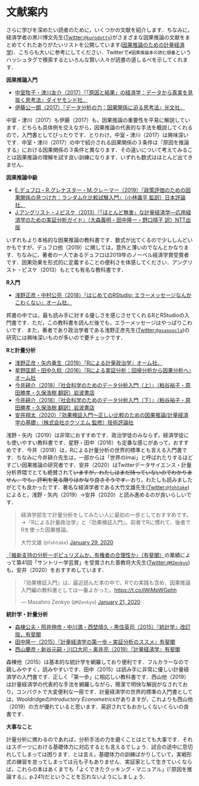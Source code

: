 # 文献案内 {#reference}

さらに学びを深めたい読者のために，いくつかの文献を紹介します．ちなみに，経済学者の黒川博文先生([Twitter:`@kurodotty`](https://twitter.com/kurodotty))がさまざまな因果推論の文献をまとめてくれたありがたいリストを公開しています([因果推論のための計量経済学](https://sites.google.com/site/hirofumikurokawa/home/causal_inference))．こちらも大いに参考にしてください．Twitterで`#因果推論本の読む順番`というハッシュタグで検索するといろんな賢い人々が読書の道しるべを示してくれます．

**因果推論入門**

- [中室牧子・津川友介（2017）『「原因と結果」の経済学：データから真実を見抜く思考法』ダイヤモンド社．](https://www.amazon.co.jp/%E3%80%8C%E5%8E%9F%E5%9B%A0%E3%81%A8%E7%B5%90%E6%9E%9C%E3%80%8D%E3%81%AE%E7%B5%8C%E6%B8%88%E5%AD%A6%E2%80%95%E2%80%95%E2%80%95%E3%83%87%E3%83%BC%E3%82%BF%E3%81%8B%E3%82%89%E7%9C%9F%E5%AE%9F%E3%82%92%E8%A6%8B%E6%8A%9C%E3%81%8F%E6%80%9D%E8%80%83%E6%B3%95-%E4%B8%AD%E5%AE%A4%E7%89%A7%E5%AD%90/dp/447803947X)
- [伊藤公一朗（2017）『データ分析の力：因果関係に迫る思考法』光文社．](https://www.amazon.co.jp/%E3%83%87%E3%83%BC%E3%82%BF%E5%88%86%E6%9E%90%E3%81%AE%E5%8A%9B-%E5%9B%A0%E6%9E%9C%E9%96%A2%E4%BF%82%E3%81%AB%E8%BF%AB%E3%82%8B%E6%80%9D%E8%80%83%E6%B3%95-%E5%85%89%E6%96%87%E7%A4%BE%E6%96%B0%E6%9B%B8-%E4%BC%8A%E8%97%A4-%E5%85%AC%E4%B8%80%E6%9C%97/dp/4334039863/ref=pd_sbs_14_t_0/355-9316741-5371232?_encoding=UTF8&pd_rd_i=4334039863&pd_rd_r=9b8f2c76-69b1-4385-b201-587c3fc3a0ff&pd_rd_w=IDmTg&pd_rd_wg=nz6GF&pf_rd_p=ca22fd73-0f1e-4b39-9917-c84a20b3f3a8&pf_rd_r=FBR58YE28D39D7A13KVN&psc=1&refRID=FBR58YE28D39D7A13KVN)

中室・津川（2017）も伊藤（2017）も，因果推論の重要性を平易に解説しています．どちらも具体例を交えながら，因果推論の代表的な手法を概説してくれるので，入門書としてぴったりです．とりわけ，中室・津川（2017）は興味深いです．中室・津川（2017）の中で紹介される因果関係の３条件は『原因を推論する』における因果関係の３条件と異なります．その違いについて考えてみることは因果推論の理解を試す良い訓練になります．いずれも数式はほとんど出てきません．

**因果推論中級**

- [E.デュフロ・R.グレナスター・M.クレーマー（2019）『政策評価のための因果関係の見つけ方：ランダム化比較試験入門』（小林庸平 監訳）日本評論社．](https://www.amazon.co.jp/%E6%94%BF%E7%AD%96%E8%A9%95%E4%BE%A1%E3%81%AE%E3%81%9F%E3%82%81%E3%81%AE%E5%9B%A0%E6%9E%9C%E9%96%A2%E4%BF%82%E3%81%AE%E8%A6%8B%E3%81%A4%E3%81%91%E6%96%B9-%E3%83%A9%E3%83%B3%E3%83%80%E3%83%A0%E5%8C%96%E6%AF%94%E8%BC%83%E8%A9%A6%E9%A8%93%E5%85%A5%E9%96%80-%E3%82%A8%E3%82%B9%E3%83%86%E3%83%AB%E3%83%BB%E3%83%87%E3%83%A5%E3%83%95%E3%83%AD/dp/4535559341/ref=pd_sbs_14_7?_encoding=UTF8&pd_rd_i=4535559341&pd_rd_r=b93c3f7c-912a-4329-bc57-6466e20362a5&pd_rd_w=K2syT&pd_rd_wg=0cws1&pf_rd_p=1585d594-d9d0-474b-8a4e-69eca1566911&pf_rd_r=5PMG4SJMPFPWXTTYWZX6&psc=1&refRID=5PMG4SJMPFPWXTTYWZX6)
- [J.アングリスト・J.ピスケ（2013）『「ほとんど無害」な計量経済学―応用経済学のための実証分析ガイド』（大森義明・田中隆一・野口晴子 訳）NTT出版](https://www.amazon.co.jp/%E3%80%8C%E3%81%BB%E3%81%A8%E3%82%93%E3%81%A9%E7%84%A1%E5%AE%B3%E3%80%8D%E3%81%AA%E8%A8%88%E9%87%8F%E7%B5%8C%E6%B8%88%E5%AD%A6%E2%80%95%E5%BF%9C%E7%94%A8%E7%B5%8C%E6%B8%88%E5%AD%A6%E3%81%AE%E3%81%9F%E3%82%81%E3%81%AE%E5%AE%9F%E8%A8%BC%E5%88%86%E6%9E%90%E3%82%AC%E3%82%A4%E3%83%89-%E3%83%A8%E3%82%B7%E3%83%A5%E3%82%A2%E3%83%BB%E3%82%A2%E3%83%B3%E3%82%B0%E3%83%AA%E3%82%B9%E3%83%88/dp/4757122519/ref=sr_1_1?__mk_ja_JP=%E3%82%AB%E3%82%BF%E3%82%AB%E3%83%8A&keywords=%E3%81%BB%E3%81%A8%E3%82%93%E3%81%A9%E7%84%A1%E5%AE%B3%E3%81%AA&qid=1582164704&sr=8-1)

いずれもより本格的な因果推論の教科書です．数式が出てくるので少ししんどいかもですが，デュフロ他（2019）に関しては，意外と薄いのでなんとかなります．ちなみに，著者の一人であるデュフロは2019年のノーベル経済学賞受賞者です．因果効果を形式的に定義することの便利さを体感してください．アングリスト・ピスケ（2013）もとても有名な教科書です．

**R入門**

- [浅野正彦・中村公亮（2018）『はじめてのRStudio: エラーメッセージなんかこわくない』オーム社．](https://www.amazon.co.jp/%E3%81%AF%E3%81%98%E3%82%81%E3%81%A6%E3%81%AERStudio-%E3%82%A8%E3%83%A9%E3%83%BC%E3%83%A1%E3%83%83%E3%82%BB%E3%83%BC%E3%82%B8%E3%81%AA%E3%82%93%E3%81%8B%E3%81%93%E3%82%8F%E3%81%8F%E3%81%AA%E3%81%84-%E6%B5%85%E9%87%8E-%E6%AD%A3%E5%BD%A6/dp/4274222934/ref=pd_sim_14_2/355-9316741-5371232?_encoding=UTF8&pd_rd_i=4274222934&pd_rd_r=0ee23bda-63d4-4966-a11d-eae86dfc914d&pd_rd_w=zVEum&pd_rd_wg=K78Ux&pf_rd_p=51d7f721-ab31-4c99-8db8-c3f45803167a&pf_rd_r=N8GPYA4CCTZ17S3D2Y3Y&psc=1&refRID=N8GPYA4CCTZ17S3D2Y3Y)

邦書の中では，最も読み手に対する優しさを感じさせてくれるRとRStudioの入門書です．ただ，この教科書を読んだ後でも，エラーメッセージはやっぱりこわいです．また，著者であり政治学者である浅野正彦先生([Twitter:`@asanoucla`](https://twitter.com/asanoucla))の研究には興味深いものが多いので要チェックです．

**Rと計量分析**

- [浅野正彦・矢内勇生（2019）『Rによる計量政治学』オーム社．](https://www.amazon.co.jp/R%E3%81%AB%E3%82%88%E3%82%8B%E8%A8%88%E9%87%8F%E6%94%BF%E6%B2%BB%E5%AD%A6-%E6%B5%85%E9%87%8E-%E6%AD%A3%E5%BD%A6/dp/4274223132)
- [星野匡郎・田中久稔（2016）『Rによる実証分析：回帰分析から因果分析へ』オーム社](https://www.amazon.co.jp/R%E3%81%AB%E3%82%88%E3%82%8B%E5%AE%9F%E8%A8%BC%E5%88%86%E6%9E%90-%E2%80%95%E5%9B%9E%E5%B8%B0%E5%88%86%E6%9E%90%E3%81%8B%E3%82%89%E5%9B%A0%E6%9E%9C%E5%88%86%E6%9E%90%E3%81%B8%E2%80%95-%E6%98%9F%E9%87%8E%E5%8C%A1%E9%83%8E/dp/427421947X)
- [今井耕介（2018）『社会科学のためのデータ分析入門（上）』（粕谷裕子・原田勝孝・久保浩樹 翻訳）岩波書店](https://www.amazon.co.jp/%E7%A4%BE%E4%BC%9A%E7%A7%91%E5%AD%A6%E3%81%AE%E3%81%9F%E3%82%81%E3%81%AE%E3%83%87%E3%83%BC%E3%82%BF%E5%88%86%E6%9E%90%E5%85%A5%E9%96%80-%E4%B8%8A-%E4%BB%8A%E4%BA%95-%E8%80%95%E4%BB%8B/dp/400061245X/ref=sr_1_1?__mk_ja_JP=%E3%82%AB%E3%82%BF%E3%82%AB%E3%83%8A&keywords=R%E7%A4%BE%E4%BC%9A%E7%A7%91%E5%AD%A6&qid=1575790114&s=books&sr=1-1)
- [今井耕介（2018）『社会科学のためのデータ分析入門（下）』（粕谷裕子・原田勝孝・久保浩樹 翻訳）岩波書店](https://www.amazon.co.jp/%E7%A4%BE%E4%BC%9A%E7%A7%91%E5%AD%A6%E3%81%AE%E3%81%9F%E3%82%81%E3%81%AE%E3%83%87%E3%83%BC%E3%82%BF%E5%88%86%E6%9E%90%E5%85%A5%E9%96%80-%E4%B8%8B-%E4%BB%8A%E4%BA%95-%E8%80%95%E4%BB%8B/dp/4000612468/ref=pd_bxgy_14_img_2/355-9316741-5371232?_encoding=UTF8&pd_rd_i=4000612468&pd_rd_r=33ebd4f3-d625-4f8e-b6e8-2ad337ab45fb&pd_rd_w=5UnVP&pd_rd_wg=d4J1e&pf_rd_p=b25bd748-082b-4f2a-b724-125316a35a9c&pf_rd_r=QZ2KRTJJ770CT44Y43A9&psc=1&refRID=QZ2KRTJJ770CT44Y43A9)
- [安井翔太（2020）『効果検証入門〜正しい比較のための因果推論/計量経済学の基礎』（株式会社ホクソエム 監修）技術評論社](https://www.amazon.co.jp/dp/4297111179/ref=sspa_dk_detail_0?psc=1&spLa=ZW5jcnlwdGVkUXVhbGlmaWVyPUEyRE5QMDdORVlSMjg4JmVuY3J5cHRlZElkPUEwMDU1MzY4MVVDUjFMWkhMN0lOTSZlbmNyeXB0ZWRBZElkPUEzQUFWVzkzRkRKNUdWJndpZGdldE5hbWU9c3BfZGV0YWlsJmFjdGlvbj1jbGlja1JlZGlyZWN0JmRvTm90TG9nQ2xpY2s9dHJ1ZQ==)

浅野・矢内（2019）は非常におすすめです．政治学徒のみならず，経済学徒にも使いやすい教科書です．星野・田中（2016）も定番な感じがあって，おすすめです．今井（2018）は，Rによる計量分析の世界的標準とも言える入門書です．ちなみに今井耕介先生は，一部からは「世界のImai」と呼ばれたりするほどすごい因果推論の研究者です．安井（2020）はTwitterデータサイエンス・計量分析界隈でとても絶賛されて~~いますが，わたしはまだ持っていないのでわかりません．でも，評判を見る限りはかなり良さそうです．~~おり，わたしも読みましたがとても良かったです．著名な経済学者である大竹文雄先生([Twitter:`@fohtake`](https://twitter.com/fohtake))によると，浅野・矢内（2019）→安井（2020）と読み進めるのが良いらしいです．

<blockquote class="twitter-tweet"><p lang="ja" dir="ltr">経済学部生で計量分析をしてみたい人に最初の一歩としておすすめです。→『Rによる計量政治学』と『効果検証入門』。前者でRに慣れて、後者でRを使った因果推論。

大竹文雄 (`@fohtake`) <a href="https://twitter.com/fohtake/status/1222434993080680449?ref_src=twsrc%5Etfw"> January 29, 2020</a></blockquote> <script async src="https://platform.twitter.com/widgets.js" charset="utf-8"></script>

[『維新支持の分析ーポピュリズムか，有権者の合理性か』（有斐閣）](https://www.amazon.co.jp/%E7%B6%AD%E6%96%B0%E6%94%AF%E6%8C%81%E3%81%AE%E5%88%86%E6%9E%90-%E3%83%9D%E3%83%94%E3%83%A5%E3%83%AA%E3%82%BA%E3%83%A0%E3%81%8B-%E6%9C%89%E6%A8%A9%E8%80%85%E3%81%AE%E5%90%88%E7%90%86%E6%80%A7%E3%81%8B-%E5%96%84%E6%95%99/dp/4641149275)の業績によって第41回「サントリー学芸賞」を受賞された善教将大先生([Twitter:`@MZenkyo`](https://twitter.com/MZenkyo?ref_src=twsrc%5Etfw%7Ctwcamp%5Etweetembed%7Ctwterm%5E1219412870955327490&ref_url=https%3A%2F%2Fpublish.twitter.com%2F%3Fquery%3Dhttps%253A%252F%252Ftwitter.com%252FMZenkyo%252Fstatus%252F1219412870955327490%26widget%3DTweet))も，安井（2020）をおすすめしています．

<blockquote class="twitter-tweet"><p lang="ja" dir="ltr">『効果検証入門』は、最近読んだ本の中で、Rでの実践も含め、因果推論入門編の教科書としては一番よかった。<a href="https://t.co/jWiMpWGphh">https://t.co/jWiMpWGphh</a></p>&mdash; Masahiro Zenkyo (`@MZenkyo`) <a href="https://twitter.com/MZenkyo/status/1219412870955327490?ref_src=twsrc%5Etfw">January 21, 2020</a></blockquote> <script async src="https://platform.twitter.com/widgets.js" charset="utf-8"></script>

**統計学・計量分析**

- [森棟公夫・照井伸彦・中川満・西埜晴久・黒住英司（2015）『統計学』改訂版，有斐閣](https://www.amazon.co.jp/%E7%B5%B1%E8%A8%88%E5%AD%A6-%E6%94%B9%E8%A8%82%E7%89%88-Liberal-Arts-Selection/dp/4641053804/ref=sr_1_25?__mk_ja_JP=%E3%82%AB%E3%82%BF%E3%82%AB%E3%83%8A&keywords=%E7%B5%B1%E8%A8%88%E5%AD%A6&qid=1582126166&sr=8-25)
- [田中隆一（2015）『計量経済学の第一歩 -- 実証分析のススメ』有斐閣](https://www.amazon.co.jp/%E8%A8%88%E9%87%8F%E7%B5%8C%E6%B8%88%E5%AD%A6%E3%81%AE%E7%AC%AC%E4%B8%80%E6%AD%A9-%E5%AE%9F%E8%A8%BC%E5%88%86%E6%9E%90%E3%81%AE%E3%82%B9%E3%82%B9%E3%83%A1-%E6%9C%89%E6%96%90%E9%96%A3%E3%82%B9%E3%83%88%E3%82%A5%E3%83%87%E3%82%A3%E3%82%A2-%E7%94%B0%E4%B8%AD/dp/4641150281/ref=sr_1_3?__mk_ja_JP=%E3%82%AB%E3%82%BF%E3%82%AB%E3%83%8A&keywords=%E8%A8%88%E9%87%8F%E7%B5%8C%E6%B8%88%E5%AD%A6&qid=1582126277&sr=8-3)
- [西山慶彦・新谷元嗣・川口大司・奥井亮（2019）『計量経済学』有斐閣](https://www.amazon.co.jp/%E8%A8%88%E9%87%8F%E7%B5%8C%E6%B8%88%E5%AD%A6-New-Liberal-Arts-Selection/dp/4641053855/ref=sr_1_1?__mk_ja_JP=%E3%82%AB%E3%82%BF%E3%82%AB%E3%83%8A&keywords=%E8%A8%88%E9%87%8F%E7%B5%8C%E6%B8%88%E5%AD%A6&qid=1582126277&sr=8-1)

森棟他（2015）は基本的な統計学を網羅しており便利です．フルカラーなので親しみやすく，読みやすいです．田中（2015）は読み手に非常に優しい計量経済学の入門書です．正しく「第一歩」に相応しい教科書です．西山他（2019）は計量経済学の代表的な手法を網羅しながら，簡潔で明快な解説がなされており，コンパクトで大変便利な一冊です．計量経済学の世界的標準の入門書としては，Wooldridgeの*Introductory Econometrics*がありますが，これよりも西山他（2019）の方が優れていると思います．英訳されてもおかしくないくらいの良書です．

**大事なこと**

計量分析に携わるのであれば，分析手法の力を磨くことはとても大事です．それはスポーツにおける基礎体力に対応するとも言えるでしょう．試合の途中に息切れしてしまっては困ります．とは言え，基礎体力の訓練ばかりしていて，実戦形式の練習を怠ってしまっては元も子もありません．実証家として生きていくならば，これらの本はあくまでも「よくできたクッキング・マニュアル」(『原因を推論する』，p.241)だということを忘れないようにしましょう．

